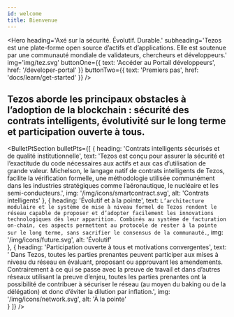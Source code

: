 ```yaml
---
id: welcome
title: Bienvenue
---
```




<Hero
    heading='Axé sur la sécurité. Évolutif. Durable.'
    subheading='Tezos est une plate-forme open source d’actifs et d’applications. Elle est soutenue par une communauté mondiale de validateurs, chercheurs et développeurs.'
    img='img/tez.svg'
    buttonOne={{
        text: 'Accéder au Portail développeurs',
        href: '/developer-portal'
    }}
    buttonTwo={{
        text: 'Premiers pas',
        href: 'docs/learn/get-started'
    }}
/>

<Wrapper bg={colors.lightGrey} padded center id="key-barriers">

## Tezos aborde les principaux obstacles à l’adoption de la blockchain : sécurité des contrats intelligents, évolutivité sur le long terme et participation ouverte à tous.

</Wrapper>

<BulletPtSection
    bulletPts={[
        {
            heading: 'Contrats intelligents sécurisés et de qualité institutionnelle',
            text: 'Tezos est conçu pour assurer la sécurité et l’exactitude du code nécessaires aux actifs et aux cas d’utilisation de grande valeur. Michelson, le langage natif de contrats intelligents de Tezos, facilite la vérification formelle, une méthodologie utilisée communément dans les industries stratégiques comme l’aéronautique, le nucléaire et les semi-conducteurs.',
            img: '/img/icons/smartcontract.svg',
            alt: 'Contrats intelligents'
        },
        {
            heading: 'Évolutif et à la pointe',
            text: `L’architecture modulaire et le système de mise à niveau formel de Tezos rendent le réseau capable de proposer et d’adopter facilement les innovations technologiques dès leur apparition. Combinés au système de facturation on-chain, ces aspects permettent au protocole de rester à la pointe sur le long terme, sans sacrifier le consensus de la communauté.`,
            img: '/img/icons/future.svg',
            alt: 'Évolutif'   
        },
        {
            heading: 'Participation ouverte à tous et motivations convergentes',
            text: ' Dans Tezos, toutes les parties prenantes peuvent participer aux mises à niveau du réseau en évaluant, proposant ou approuvant les amendements. Contrairement à ce qui se passe avec la preuve de travail et dans d’autres réseaux utilisant la preuve d’enjeu, toutes les parties prenantes ont la possibilité de contribuer à sécuriser le réseau (au moyen du baking ou de la délégation) et donc d’éviter la dilution par inflation.',
            img: '/img/icons/network.svg',
            alt: 'À la pointe'   
        }
    ]}
/>